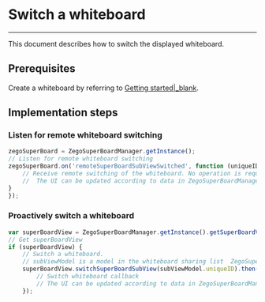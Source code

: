 # Switch a whiteboard

- - -


This document describes how to switch the displayed whiteboard.

## Prerequisites

Create a whiteboard by referring to [Getting started\|_blank](!ZegoSuperBoard-QuickStart/CreateWboard).

## Implementation steps

### Listen for remote whiteboard switching

```javascript
zegoSuperBoard = ZegoSuperBoardManager.getInstance();
// Listen for remote whiteboard switching
zegoSuperBoard.on('remoteSuperBoardSubViewSwitched', function (uniqueID) {
    // Receive remote switching of the whiteboard. No operation is required. 
    //  The UI can be updated according to data in ZegoSuperBoardManager.getInstance().getSuperBoardView().getCurrentSuperBoardSubView(). For example, the whiteboard name displayed currently can be updated.
}
});
```

### Proactively switch a whiteboard

```javascript
var superBoardView = ZegoSuperBoardManager.getInstance().getSuperBoardView();
// Get superBoardView
if (superBoardView) {
    // Switch a whiteboard.
    // subViewModel is a model in the whiteboard sharing list  ZegoSuperBoardManager.getSuperBoardSubViewModelList() 
    superBoardView.switchSuperBoardSubView(subViewModel.uniqueID).then(function(){
        // Switch whiteboard callback
        // The UI can be updated according to data in ZegoSuperBoardManager.getInstance().getSuperBoardView().getCurrentSuperBoardSubView(). For example, the whiteboard name displayed currently can be updated.
    });
```
